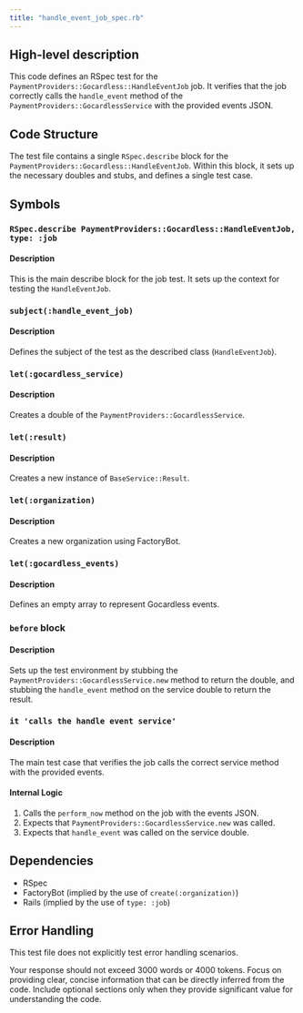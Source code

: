 ```yaml
---
title: "handle_event_job_spec.rb"
---
```


## High-level description
This code defines an RSpec test for the `PaymentProviders::Gocardless::HandleEventJob` job. It verifies that the job correctly calls the `handle_event` method of the `PaymentProviders::GocardlessService` with the provided events JSON.

## Code Structure
The test file contains a single `RSpec.describe` block for the `PaymentProviders::Gocardless::HandleEventJob`. Within this block, it sets up the necessary doubles and stubs, and defines a single test case.

## Symbols

### `RSpec.describe PaymentProviders::Gocardless::HandleEventJob, type: :job`
#### Description
This is the main describe block for the job test. It sets up the context for testing the `HandleEventJob`.

### `subject(:handle_event_job)`
#### Description
Defines the subject of the test as the described class (`HandleEventJob`).

### `let(:gocardless_service)`
#### Description
Creates a double of the `PaymentProviders::GocardlessService`.

### `let(:result)`
#### Description
Creates a new instance of `BaseService::Result`.

### `let(:organization)`
#### Description
Creates a new organization using FactoryBot.

### `let(:gocardless_events)`
#### Description
Defines an empty array to represent Gocardless events.

### `before` block
#### Description
Sets up the test environment by stubbing the `PaymentProviders::GocardlessService.new` method to return the double, and stubbing the `handle_event` method on the service double to return the result.

### `it 'calls the handle event service'`
#### Description
The main test case that verifies the job calls the correct service method with the provided events.

#### Internal Logic
1. Calls the `perform_now` method on the job with the events JSON.
2. Expects that `PaymentProviders::GocardlessService.new` was called.
3. Expects that `handle_event` was called on the service double.

## Dependencies
- RSpec
- FactoryBot (implied by the use of `create(:organization)`)
- Rails (implied by the use of `type: :job`)

## Error Handling
This test file does not explicitly test error handling scenarios.

Your response should not exceed 3000 words or 4000 tokens. Focus on providing clear, concise information that can be directly inferred from the code. Include optional sections only when they provide significant value for understanding the code.